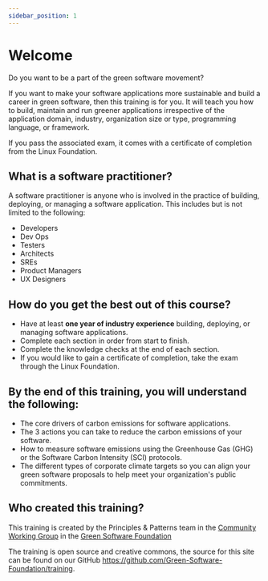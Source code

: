 ```yaml
---
sidebar_position: 1
---
```


# Welcome

Do you want to be a part of the green software movement?

If you want to make your software applications more sustainable and build a career in green software, then this training is for you. It will teach you how to build, maintain and run greener applications irrespective of the application domain, industry, organization size or type, programming language, or framework.

If you pass the associated exam, it comes with a certificate of completion from the Linux Foundation.

## What is a software practitioner?

A software practitioner is anyone who is involved in the practice of building, deploying, or managing a software application. This includes but is not limited to the following:

- Developers
- Dev Ops
- Testers
- Architects
- SREs
- Product Managers
- UX Designers

## How do you get the best out of this course?

- Have at least **one year of industry experience** building, deploying, or managing software applications.
- Complete each section in order from start to finish.
- Complete the knowledge checks at the end of each section.
- If you would like to gain a certificate of completion, take the exam through the Linux Foundation.

## By the end of this training, you will understand the following:

- The core drivers of carbon emissions for software applications.
- The 3 actions you can take to reduce the carbon emissions of your software.
- How to measure software emissions using the Greenhouse Gas (GHG) or the Software Carbon Intensity (SCI) protocols.
- The different types of corporate climate targets so you can align your green software proposals to help meet your organization's public commitments.

## Who created this training?

This training is created by the Principles & Patterns team in the [Community Working Group](https://community.greensoftware.foundation) in the [Green Software Foundation](https://greensoftware.foundation)

The training is open source and creative commons, the source for this site can be found on our GitHub https://github.com/Green-Software-Foundation/training.

